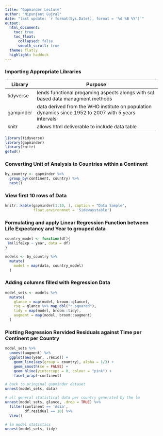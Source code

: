 ---
title: "Gapminder Lecture"
author: "Nipunjeet Gujral"
date: "last update: `r format(Sys.Date(), format = '%d %B %Y')`" 
output: 
  html_document:
    toc: true
    toc_float:
      collapsed: false
      smooth_scroll: true
  theme: flatly
  highlight: haddock
---

### Importing Appropriate Libraries

|Library  |   Purpose |
|---------|-----------------------------------------------------------------------------------|
|tidyverse| lends functional progaming aspects alongs with sql based data managment methods   | 
|gampinder| data derived from the WHO institute on population dynamics since 1952 to 2007 with 5 years intervals|
|knitr | allows html deliverable to include data table |


```{r message=FALSE, warning=FALSE, include=FALSE, paged.print=FALSE}
library(tidyverse)
library(gapminder)
library(knitr)
getwd()
```


### Converting Unit of Analysis to Countries within a Continent
```{r message=FALSE, warning=FALSE}
by_country <- gapminder %>% 
  group_by(continent, country) %>% 
  nest() 
```

### View first 10 rows of Data
```{r}
knitr::kable(gapminder[1:10, ], caption = "Data Sample",
             float.environmnet = 'Sidewaystable')
```



### Formulating and apply Linear Regression Function between Life Expectancy and Year to grouped data
```{r message=FALSE, warning=FALSE}
country_model <- function(df){
 lm(lifeExp ~ year, data = df)
}

models <- by_country %>% 
  mutate( 
    model = map(data, country_model)
  )
```


### Adding columns filled with Regression Data
```{r message=FALSE, warning=FALSE}
model_sets <- models %>% 
  mutate(
    glance = map(model, broom::glance),
    rsq = glance %>% map_dbl("r.squared"),
    tidy = map(model, broom::tidy),
    augment = map(model, broom::augment)
  )
```



###  Plotting Regression Rervided Residuals against Time per Continent per Country
```{r message=FALSE, warning=FALSE}
model_sets %>% 
  unnest(augment) %>% 
  ggplot(aes(year, .resid)) +
    geom_line(aes(group = country), alpha = 1/3) +
    geom_smooth(se = FALSE) +
    geom_hline(yintercept = 0, colour = "pink") +
    facet_wrap(~continent)
```


```{r Model Digging, echo=FALSE, eval=FALSE}
# back to oringinal gapminder dataset
unnest(model_sets, data) 

# all general statistical data per country generated by the lm
unnest(model_sets, glance, .drop = TRUE) %>% 
  filter(continent == 'Asia',
         df.residual == 10) %>% 
  View()

# lm model statistics 
unnest(model_sets, tidy)
```


